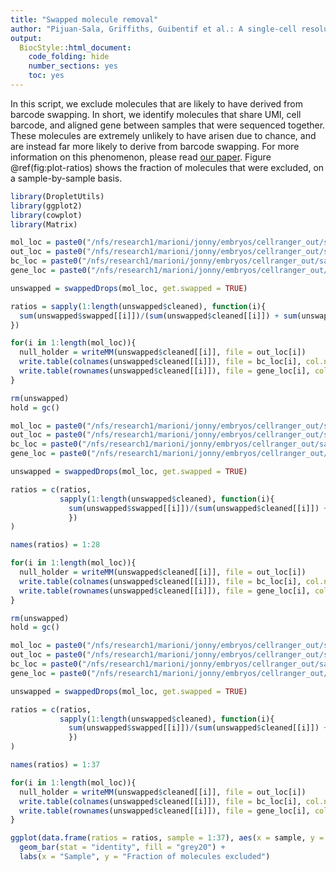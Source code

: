 ```yaml
---
title: "Swapped molecule removal"
author: "Pijuan-Sala, Griffiths, Guibentif et al.: A single-cell resolution molecular roadmap from mouse gastrulation to early organogenesis."
output:
  BiocStyle::html_document:
    code_folding: hide
    number_sections: yes
    toc: yes  
---
```



In this script, we exclude molecules that are likely to have derived from barcode swapping. In short, we identify molecules that share UMI, cell barcode, and aligned gene between samples that were sequenced together. These molecules are extremely unlikely to have arisen due to chance, and are instead far more likely to derive from barcode swapping. For more information on this phenomenon, please read [our paper](https://www.biorxiv.org/content/early/2018/04/06/177048). Figure \@ref(fig:plot-ratios) shows the fraction of molecules that were excluded, on a sample-by-sample basis.

```r

library(DropletUtils)
library(ggplot2)
library(cowplot)
library(Matrix)

mol_loc = paste0("/nfs/research1/marioni/jonny/embryos/cellranger_out/sample_", 1:11, "/outs/molecule_info.h5")
out_loc = paste0("/nfs/research1/marioni/jonny/embryos/cellranger_out/sample_", 1:11, "/outs/raw_gene_bc_matrices/mm10/matrix_unswapped.mtx")
bc_loc = paste0("/nfs/research1/marioni/jonny/embryos/cellranger_out/sample_", 1:11, "/outs/raw_gene_bc_matrices/mm10/barcodes_unswapped.tsv")
gene_loc = paste0("/nfs/research1/marioni/jonny/embryos/cellranger_out/sample_", 1:11, "/outs/raw_gene_bc_matrices/mm10/genes_unswapped.tsv")

unswapped = swappedDrops(mol_loc, get.swapped = TRUE)

ratios = sapply(1:length(unswapped$cleaned), function(i){
  sum(unswapped$swapped[[i]])/(sum(unswapped$cleaned[[i]]) + sum(unswapped$swapped[[i]]))
})

for(i in 1:length(mol_loc)){
  null_holder = writeMM(unswapped$cleaned[[i]], file = out_loc[i])
  write.table(colnames(unswapped$cleaned[[i]]), file = bc_loc[i], col.names = FALSE, row.names = FALSE, quote = FALSE)
  write.table(rownames(unswapped$cleaned[[i]]), file = gene_loc[i], col.names = FALSE, row.names = FALSE, quote = FALSE)
}

```

```r

rm(unswapped)
hold = gc()

mol_loc = paste0("/nfs/research1/marioni/jonny/embryos/cellranger_out/sample_", 12:28, "/outs/molecule_info.h5")
out_loc = paste0("/nfs/research1/marioni/jonny/embryos/cellranger_out/sample_", 12:28, "/outs/raw_gene_bc_matrices/mm10/matrix_unswapped.mtx")
bc_loc = paste0("/nfs/research1/marioni/jonny/embryos/cellranger_out/sample_", 12:28, "/outs/raw_gene_bc_matrices/mm10/barcodes_unswapped.tsv")
gene_loc = paste0("/nfs/research1/marioni/jonny/embryos/cellranger_out/sample_", 12:28, "/outs/raw_gene_bc_matrices/mm10/genes_unswapped.tsv")

unswapped = swappedDrops(mol_loc, get.swapped = TRUE)

ratios = c(ratios, 
           sapply(1:length(unswapped$cleaned), function(i){
             sum(unswapped$swapped[[i]])/(sum(unswapped$cleaned[[i]]) + sum(unswapped$swapped[[i]]))
             })
)

names(ratios) = 1:28

for(i in 1:length(mol_loc)){
  null_holder = writeMM(unswapped$cleaned[[i]], file = out_loc[i])
  write.table(colnames(unswapped$cleaned[[i]]), file = bc_loc[i], col.names = FALSE, row.names = FALSE, quote = FALSE)
  write.table(rownames(unswapped$cleaned[[i]]), file = gene_loc[i], col.names = FALSE, row.names = FALSE, quote = FALSE)
}

```

```r

rm(unswapped)
hold = gc()

mol_loc = paste0("/nfs/research1/marioni/jonny/embryos/cellranger_out/sample_", 29:37, "/outs/molecule_info.h5")
out_loc = paste0("/nfs/research1/marioni/jonny/embryos/cellranger_out/sample_", 29:37, "/outs/raw_gene_bc_matrices/mm10/matrix_unswapped.mtx")
bc_loc = paste0("/nfs/research1/marioni/jonny/embryos/cellranger_out/sample_", 29:37, "/outs/raw_gene_bc_matrices/mm10/barcodes_unswapped.tsv")
gene_loc = paste0("/nfs/research1/marioni/jonny/embryos/cellranger_out/sample_", 29:37, "/outs/raw_gene_bc_matrices/mm10/genes_unswapped.tsv")

unswapped = swappedDrops(mol_loc, get.swapped = TRUE)

ratios = c(ratios, 
           sapply(1:length(unswapped$cleaned), function(i){
             sum(unswapped$swapped[[i]])/(sum(unswapped$cleaned[[i]]) + sum(unswapped$swapped[[i]]))
             })
)

names(ratios) = 1:37

for(i in 1:length(mol_loc)){
  null_holder = writeMM(unswapped$cleaned[[i]], file = out_loc[i])
  write.table(colnames(unswapped$cleaned[[i]]), file = bc_loc[i], col.names = FALSE, row.names = FALSE, quote = FALSE)
  write.table(rownames(unswapped$cleaned[[i]]), file = gene_loc[i], col.names = FALSE, row.names = FALSE, quote = FALSE)
}

```

```r

ggplot(data.frame(ratios = ratios, sample = 1:37), aes(x = sample, y = ratios)) +
  geom_bar(stat = "identity", fill = "grey20") +
  labs(x = "Sample", y = "Fraction of molecules excluded")

```